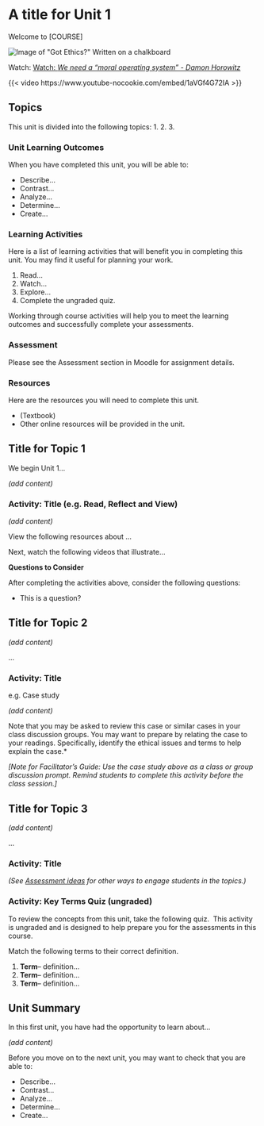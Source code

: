 # A title for Unit 1

Welcome to [COURSE]

::: {#fig-Picture1xt2}

![](assets/u1/Picture1-t2.png "Image of "Got Ethics?" Written on a chalkboard"){fig-alt="" .lightbox fig-align="left"}

:::

Watch: [Watch: *We need a "moral operating system" - Damon Horowitz*](https://www.youtube.com/watch?v=1aVGf4G72IA){target="_blank"} <!-- Auto title, auto embed--> 

{{< video https://www.youtube-nocookie.com/embed/1aVGf4G72IA >}}

## Topics {.unnumbered}

This unit is divided into the following topics:
1.
2.
3.

### Unit Learning Outcomes {.unnumbered}

When you have completed this unit, you will be able to:

- Describe…
- Contrast…
- Analyze…
- Determine…
- Create…

### Learning Activities {.unnumbered}

Here is a list of learning activities that will benefit you in completing this unit. You may find it useful for planning your work.

1. Read…
2. Watch…
3. Explore…
4. Complete the ungraded quiz.


::: {.note icon="true"}

Working through course activities will help you to meet the learning outcomes and successfully complete your assessments.

:::

### Assessment {.unnumbered} 

Please see the Assessment section in Moodle for assignment details.

### Resources {.unnumbered}

Here are the resources you will need to complete this unit.

- (Textbook)
- Other online resources will be provided in the unit.

## Title for Topic 1

We begin Unit 1…

*(add content)*

### Activity: Title (e.g. Read, Reflect and View) {.unnumbered}

::: {.learning-activity}

*(add content)*

View the following resources about …

Next, watch the following videos that illustrate…

**Questions to Consider**

After completing the activities above, consider the following questions:

- This is a question?

:::

## Title for Topic 2

*(add content)*

…

### Activity: Title {.unnumbered}

::: {.learning-activity}

e.g. Case study

*(add content)*

Note that you may be asked to review this case or similar cases in your class discussion groups. You may want to prepare by relating the case to your readings. Specifically, identify the ethical issues and terms to help explain the case.*

*[Note for Facilitator’s Guide: Use the case study above as a class or group discussion prompt. Remind students to complete this activity before the class session.]*

:::

## Title for Topic 3

*(add content)*

…

### Activity: Title {.unnumbered}

::: {.learning-activity}

*(See [Assessment ideas](https://multi-access.twu.ca/assessment/assessment-ideas) for other ways to engage students in the topics.)*

:::

### Activity: Key Terms Quiz (ungraded) {.unnumbered}

::: {.learning-activity}

To review the concepts from this unit, take the following quiz.  This activity is ungraded and is designed to help prepare you for the assessments in this course.

Match the following terms to their correct definition.

1. **Term**– definition…
2. **Term**– definition…
3. **Term**– definition…

:::

## Unit Summary {.unnumbered}

In this first unit, you have had the opportunity to learn about…

*(add content)*

::: {.check}

Before you move on to the next unit, you may want to check that you are able to:

- Describe…
- Contrast…
- Analyze…
- Determine…
- Create…

:::